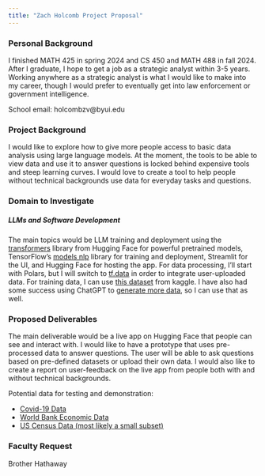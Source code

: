 ```yaml
---
title: "Zach Holcomb Project Proposal"
---
```


### Personal Background

I finished MATH 425 in spring 2024 and CS 450 and MATH 488 in fall 2024. After I graduate, I hope to get a job as a strategic analyst within 3-5 years. Working anywhere as a strategic analyst is what I would like to make into my career, though I would prefer to eventually get into law enforcement or government intelligence.

School email: holcombzv@byui.edu

### Project Background

I would like to explore how to give more people access to basic data analysis using large language models. At the moment, the tools to be able to view data and use it to answer questions is locked behind expensive tools and steep learning curves. I would love to create a tool to help people without technical backgrounds use data for everyday tasks and questions.

### Domain to Investigate

##### LLMs and Software Development

The main topics would be LLM training and deployment using the [transformers](https://huggingface.co/docs/transformers/en/index) library from Hugging Face for powerful pretrained models, TensorFlow's [models nlp](https://www.tensorflow.org/tfmodels/nlp) library for training and deployment, Streamlit for the UI, and Hugging Face for hosting the app. For data processing, I'll start with Polars, but I will switch to [tf.data](https://www.tensorflow.org/guide/data) in order to integrate user-uploaded data. For training data, I can use [this dataset](https://www.kaggle.com/datasets/linkanjarad/coding-problems-and-solution-python-code?resource=download) from kaggle. I have also had some success using ChatGPT to [generate more data](https://chatgpt.com/share/678368f8-5344-800e-950d-999372797c26), so I can use that as well.

### Proposed Deliverables

The main deliverable would be a live app on Hugging Face that people can see and interact with. I would like to have a prototype that uses pre-processed data to answer questions. The user will be able to ask questions based on pre-defined datasets or upload their own data. I would also like to create a report on user-feedback on the live app from people both with and without technical backgrounds.

Potential data for testing and demonstration:

* [Covid-19 Data](https://github.com/CSSEGISandData/COVID-19?tab=readme-ov-file)
* [World Bank Economic Data](https://data.worldbank.org/)
* [US Census Data (most likely a small subset)](https://data.census.gov/)

### Faculty Request

Brother Hathaway